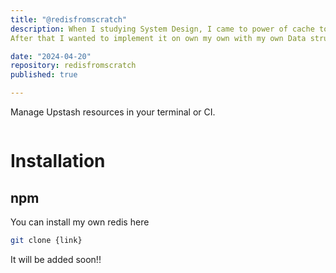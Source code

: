 ```yaml
---
title: "@redisfromscratch"
description: When I studying System Design, I came to power of cache to reduce latency, so I searched for best cache tool and came to know redis inmemory data store. 
After that I wanted to implement it on own my own with my own Data structure knowledge!!

date: "2024-04-20"
repository: redisfromscratch
published: true

---
```



Manage Upstash resources in your terminal or CI.

![]()


# Installation

## npm

You can install my own redis here

```bash
git clone {link}
```

It will be added soon!!


